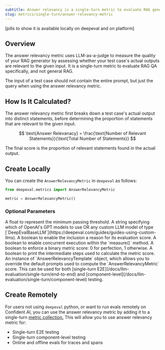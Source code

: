 ```yaml
---
subtitle: Answer relevancy is a single-turn metric to evaluate RAG generators
slug: metrics/single-turn/answer-relevancy-metric
---
```


[pills to show it is available locally on deepeval and on platform]

## Overview

The answer relevancy metric uses LLM-as-a-judge to measure the quality of your RAG generator by assessing whether your test case's actual outputs are relevant to the given input. It is a single-turn metric to evaluate RAG QA specifically, and not general RAG.

<Warning>

The input of a test case should not contain the entire prompt, but just the query when using the answer relevancy metric.

</Warning>

## How Is It Calculated?

The answer relevancy metric first breaks down a test case's actual output into distinct statements, before determining the proportion of statements that are relevant to the given input.

$$
\text{Answer Relevanacy} = \frac{\text{Number of Relevant Statements}}{\text{Total Number of Statements}}
$$

The final score is the proportion of relevant statements found in the actual output.

## Create Locally

You can create the `AnswerRelevancyMetric` in `deepeval` as follows:

```python
from deepeval.metrics import AnswerRelevancyMetric

metric = AnswerRelevancyMetric()
```

### Optional Parameters

<ParamField path="threshold" type="number" default={0.5}>
    A float to represent the minimum passing threshold.
</ParamField>
<ParamField path="model" type="string | Object" default="gpt-4.1">
    A string specifying which of OpenAI's GPT models to use OR any custom LLM model of type [`DeepEvalBaseLLM`](https://deepeval.com/guides/guides-using-custom-llms). 
</ParamField>
<ParamField path="include_reason" type="boolean" default={"true"}>
    A boolean to enable the inclusion a reason for its evaluation score.
</ParamField>
<ParamField path="async_mode" type="boolean" default={"true"}>
    A boolean to enable concurrent execution within the `measure()` method.
</ParamField>
<ParamField path="strict_mode" type="boolean" default={"false"}>
    A boolean to enforce a binary metric score: 0 for perfection, 1 otherwise.
</ParamField>
<ParamField path="verbose_mode" type="boolean" default={"false"}>
    A boolean to print the intermediate steps used to calculate the metric score.
</ParamField>
<ParamField path="evaluation_template" type="AnswerRelevancyTemplate" default={"deepeval's template"}>
    An instance of `AnswerRelevancyTemplate` object, which allows you to override the default prompts used to compute the `AnswerRelevancyMetric` score.
</ParamField>

<Success>
  This can be used for both [single-turn
  E2E](/docs/llm-evaluation/single-turn/end-to-end) and
  [component-level](/docs/llm-evaluation/single-turn/component-level) testing.
</Success>

## Create Remotely

For users not using `deepeval` python, or want to run evals remotely on Confident AI, you can use the answer relevancy metric by adding it to a single-turn [metric collection.](/metrics/metric-collections) This will allow you to use answer relevancy metric for:

- Single-turn E2E testing
- Single-turn component-level testing
- Online and offline evals for traces and spans
